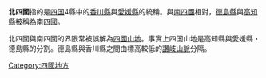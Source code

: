 {{unreferenced|time=2017-06-30T13:14:10+00:00}}
{{japanese|japanese=北四国|kana=きたしこく|romaji=Kita Shikoku}}

'''北四國'''指的是[[四国|四国]]4縣中的[[香川縣|香川縣]]與[[愛媛縣|愛媛縣]]的統稱。與[[南四國|南四國]]相對，[[德島縣|德島縣]]與[[高知縣|高知縣]]被稱為南四國。

北四國與南四國的界限常被誤解為[[四國山地|四國山地]]。事實上四国山地是高知縣與愛媛縣・德島縣的分割。德島縣與香川縣之間由標高較低的[[讚岐山脈|讚岐山脈]]分隔。
{{Japan-geo-stub}}
[[Category:四國地方|Category:四國地方]]